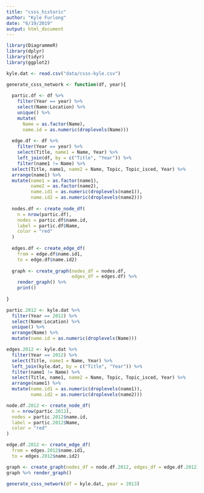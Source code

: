 ---
title: "csss_historic"
author: "Kyle Furlong"
date: "6/19/2019"
output: html_document
---

```{r}
library(DiagrammeR)
library(dplyr)
library(tidyr)
library(ggplot2)

```

```{r}
kyle.dat <- read.csv("data/csss-kyle.csv")

generate_csss_network <- function(df, year){
  
  partic.df <- df %>%
    filter(Year == year) %>%
    select(Name:Location) %>%
    unique() %>%
    mutate(
      Name = as.factor(Name),
      name.id = as.numeric(droplevels(Name)))
  
  edge.df <- df %>%
    filter(Year == year) %>%
    select(Title, name1 = Name, Year) %>%
    left_join(df, by = c("Title", "Year")) %>%
    filter(name1 != Name) %>%
  select(Title, name1, name2 = Name, Topic, Topic_isced, Year) %>%
  arrange(name1) %>%
  mutate(name1 = as.factor(name1),
         name2 = as.factor(name2),
         name.id1 = as.numeric(droplevels(name1)),
         name.id2 = as.numeric(droplevels(name2)))
  
  nodes.df <- create_node_df(
    n = nrow(partic.df),
    nodes = partic.df$name.id,
    label = partic.df$Name,
    color = "red"
  )
  
  edges.df <- create_edge_df(
    from = edge.df$name.id1,
    to = edge.df$name.id2)
  
  graph <- create_graph(nodes_df = nodes.df, 
                        edges_df = edges.df) %>%
    render_graph() %>%
    print()
  
}

partic.2012 <- kyle.dat %>%
  filter(Year == 2012) %>%
  select(Name:Location) %>%
  unique() %>%
  arrange(Name) %>%
  mutate(name.id = as.numeric(droplevels(Name)))

edges.2012 <- kyle.dat %>%
  filter(Year == 2012) %>%
  select(Title, name1 = Name, Year) %>%
  left_join(kyle.dat, by = c("Title", "Year")) %>%
  filter(name1 != Name) %>%
  select(Title, name1, name2 = Name, Topic, Topic_isced, Year) %>%
  arrange(name1) %>%
  mutate(name.id1 = as.numeric(droplevels(name1)),
         name.id2 = as.numeric(droplevels(name2)))

```


```{r}

node.df.2012 <- create_node_df(
  n = nrow(partic.2012),
  nodes = partic.2012$name.id,
  label = partic.2012$Name,
  color = "red"
)

edge.df.2012 <- create_edge_df(
  from = edges.2012$name.id1,
  to = edges.2012$name.id2)

```

```{r fig.height= 12, fig.width= 12}

graph <- create_graph(nodes_df = node.df.2012, edges_df = edge.df.2012)
graph %>% render_graph()

generate_csss_network(df = kyle.dat, year = 2013)
```







